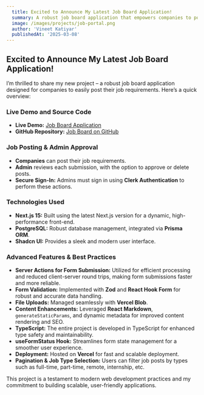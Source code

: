 ```yaml
---
  title: Excited to Announce My Latest Job Board Application!
  summary: A robust job board application that empowers companies to post job listings and admins to approve or delete them securely using modern web technologies.
  image: /images/projects/job-portal.png
  author: 'Vineet Katiyar'
  publishedAt: '2025-03-08'
---
```


## Excited to Announce My Latest Job Board Application!

I’m thrilled to share my new project – a robust job board application designed
for companies to easily post their job requirements. Here’s a quick overview:

### Live Demo and Source Code

- **Live Demo:** [Job Board Application](https://job-board-next-15.vercel.app)
- **GitHub Repository:** [Job Board on GitHub](https://github.com/vineetkatiyar/job-board)

### Job Posting & Admin Approval

- **Companies** can post their job requirements.
- **Admin** reviews each submission, with the option to approve or delete posts.
- **Secure Sign-In:** Admins must sign in using **Clerk Authentication** to
  perform these actions.

### Technologies Used

- **Next.js 15:** Built using the latest Next.js version for a dynamic,
  high-performance front-end.
- **PostgreSQL:** Robust database management, integrated via **Prisma ORM**.
- **Shadcn UI:** Provides a sleek and modern user interface.

### Advanced Features & Best Practices

- **Server Actions for Form Submission:** Utilized for efficient processing and
  reduced client-server round trips, making form submissions faster and more
  reliable.
- **Form Validation:** Implemented with **Zod** and **React Hook Form** for
  robust and accurate data handling.
- **File Uploads:** Managed seamlessly with **Vercel Blob**.
- **Content Enhancements:** Leveraged **React Markdown**,
  `generateStaticParams`, and dynamic metadata for improved content rendering
  and SEO.
- **TypeScript:** The entire project is developed in TypeScript for enhanced
  type safety and maintainability.
- **useFormStatus Hook:** Streamlines form state management for a smoother user
  experience.
- **Deployment:** Hosted on **Vercel** for fast and scalable deployment.
- **Pagination & Job Type Selection:** Users can filter job posts by types such
  as full-time, part-time, remote, internship, etc.

This project is a testament to modern web development practices and my
commitment to building scalable, user-friendly applications.
